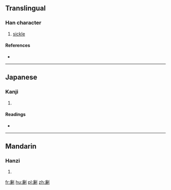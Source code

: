 {{also|鐮}}
==Translingual==

===Han character===
{{Han char|rn=18|rad=刀|as=13|sn=15|four=|canj=ICLN|ids=⿰廉刂}}

# [[sickle]]

====References====
* {{Han ref|kx=0144.310|dkj=02215|hdz=10360.010|uh=5286|ud=21126}}

----

==Japanese==

===Kanji===
{{ja-kanji|grade=|rs=刀13}}

# {{defn|lang=ja|sort=刀13}}

====Readings====
* {{ja-readings|on=[[れん]] (ren)|kun=[[かま]] (kama)}}

----

==Mandarin==

===Hanzi===
{{cmn-hanzi|pin=[[lián]] ([[lian2]])|wg=lien<sup>2</sup>}}

# {{defn|lang=cmn|sort=刀13}}

[[fr:劆]]
[[hu:劆]]
[[pl:劆]]
[[zh:劆]]